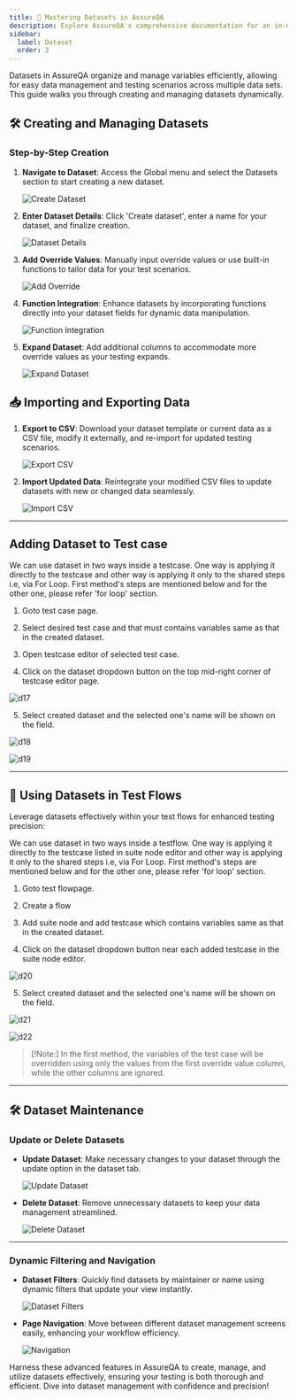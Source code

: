 ```yaml
---
title: 🌟 Mastering Datasets in AssureQA
description: Explore AssureQA's comprehensive documentation for an in-depth look at our services and tools.
sidebar:
  label: Dataset
  order: 3
---
```


Datasets in AssureQA organize and manage variables efficiently, allowing for easy data management and testing scenarios across multiple data sets. This guide walks you through creating and managing datasets dynamically.

## 🛠️ Creating and Managing Datasets

### Step-by-Step Creation

1. **Navigate to Dataset**:
   Access the Global menu and select the Datasets section to start creating a new dataset.

   ![Create Dataset](../images/d1.png)

2. **Enter Dataset Details**:
   Click 'Create dataset', enter a name for your dataset, and finalize creation.

   ![Dataset Details](../images/d2.png)

3. **Add Override Values**:
   Manually input override values or use built-in functions to tailor data for your test scenarios.

   ![Add Override](../images/d4.png)

4. **Function Integration**:
   Enhance datasets by incorporating functions directly into your dataset fields for dynamic data manipulation.

   ![Function Integration](../images/d6.png)

5. **Expand Dataset**:
   Add additional columns to accommodate more override values as your testing expands.

   ![Expand Dataset](../images/d8.png)

## 📥 Importing and Exporting Data

1. **Export to CSV**:
   Download your dataset template or current data as a CSV file, modify it externally, and re-import for updated testing scenarios.

   ![Export CSV](../images//d11.png)

2. **Import Updated Data**:
   Reintegrate your modified CSV files to update datasets with new or changed data seamlessly.

   ![Import CSV](../images/d12.png)


---

## Adding Dataset to Test case

We can use dataset in two ways inside a testcase. One way is applying it directly to the testcase and other way is applying it only to the shared steps i.e, via For Loop. First method's steps are mentioned below and for the other one, please refer 'for loop' section.

 1. Goto test case page.
 
 2. Select desired test case and that must contains variables same as that in the created dataset.
 
 3. Open testcase editor of selected test case. 
 
 4. Click on the dataset dropdown button on the top mid-right corner of testcase editor page.
 
 ![d17](../images/d17.png)
 
 5. Select created dataset and the selected one's name will be shown on the field.

 ![d18](../images/d18.png)
 
 ![d19](../images/d19.png)

---

## 🔄 Using Datasets in Test Flows

Leverage datasets effectively within your test flows for enhanced testing precision:

We can use dataset in two ways inside a testflow. One way is applying it directly to the testcase listed in suite node editor and other way is applying it only to the shared steps i.e, via For Loop. First method's steps are mentioned below and for the other one, please refer 'for loop' section.

 1. Goto test flowpage.
 
 2. Create a flow
 
 3. Add suite node and add testcase which contains variables same as that in the created dataset.
 
 4. Click on the dataset dropdown button near each added testcase in the suite node editor.
 
 ![d20](../images/d20.png)
 
 5. Select created dataset and the selected one's name will be shown on the field.

![d21](../images/d21.png)

![d22](../images/d22.png)

> [!Note:] 
> In the first method, the variables of the test case will be overridden using only the values from the first override value column, while the other columns are ignored.

---


## 🛠️ Dataset Maintenance

### Update or Delete Datasets

- **Update Dataset**:
  Make necessary changes to your dataset through the update option in the dataset tab.

  ![Update Dataset](../images/d23.png)

- **Delete Dataset**:
  Remove unnecessary datasets to keep your data management streamlined.

  ![Delete Dataset](../images/d25.png)

---

### Dynamic Filtering and Navigation

- **Dataset Filters**:
  Quickly find datasets by maintainer or name using dynamic filters that update your view instantly.

  ![Dataset Filters](../images/d27.png)

- **Page Navigation**:
  Move between different dataset management screens easily, enhancing your workflow efficiency.

  ![Navigation](../images/d28.png)

Harness these advanced features in AssureQA to create, manage, and utilize datasets effectively, ensuring your testing is both thorough and efficient. Dive into dataset management with confidence and precision!

